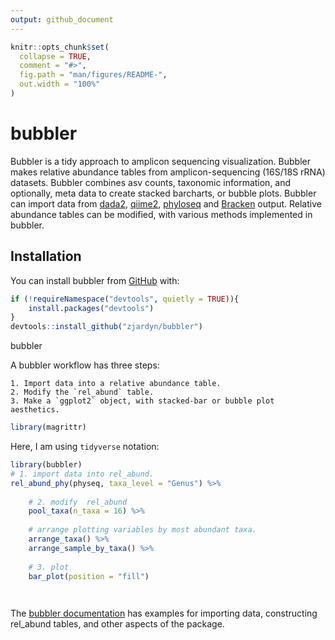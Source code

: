 ```yaml
---
output: github_document
---
```


<!-- README.md is generated from README.Rmd. Please edit that file -->

```r
knitr::opts_chunk$set(
  collapse = TRUE,
  comment = "#>",
  fig.path = "man/figures/README-",
  out.width = "100%"
)
```

# bubbler

<!-- badges: start -->
<!-- badges: end -->

Bubbler is a tidy approach to amplicon sequencing visualization. Bubbler makes relative abundance tables from amplicon-sequencing (16S/18S rRNA) datasets. Bubbler combines asv counts, taxonomic information, and optionally, meta data to create stacked barcharts, or bubble plots. Bubbler can import data from [dada2](https://github.com/benjjneb/dada2), [qiime2](https://github.com/qiime2/qiime2), [phyloseq](https://joey711.github.io/phyloseq/) and [Bracken](https://github.com/jenniferlu717/Bracken) output. Relative abundance tables can be modified, with various methods implemented in bubbler.  

## Installation

You can install bubbler from [GitHub](https://github.com/) with:

``` r
if (!requireNamespace("devtools", quietly = TRUE)){
    install.packages("devtools")
}
devtools::install_github("zjardyn/bubbler")
```

bubbler 

A bubbler workflow has three steps: 

    1. Import data into a relative abundance table.
    2. Modify the `rel_abund` table. 
    3. Make a `ggplot2` object, with stacked-bar or bubble plot aesthetics.
    
```r
library(magrittr)
```

Here, I am using `tidyverse` notation:

```r
library(bubbler)
# 1. import data into rel_abund.
rel_abund_phy(physeq, taxa_level = "Genus") %>%
    
    # 2. modify  rel_abund
    pool_taxa(n_taxa = 16) %>%
    
    # arrange plotting variables by most abundant taxa.
    arrange_taxa() %>%
    arrange_sample_by_taxa() %>%
    
    # 3. plot
    bar_plot(position = "fill")

    
```
The [bubbler documentation](https://zjardyn.github.io/bubbler/) has examples for importing data, constructing rel_abund tables, and other aspects of the package. 



<!-- You'll still need to render `README.Rmd` regularly, to keep `README.md` up-to-date. `devtools::build_readme()` is handy for this. -->



<!-- In that case, don't forget to commit and push the resulting figure files, so they display on GitHub and CRAN. -->
